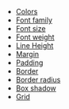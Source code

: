 - [Colors](/theme#colors)
- [Font family](/theme#font-family)
- [Font size](/theme#font-size)
- [Font weight](/theme#font-weight)
- [Line Height](/theme#line-height)
- [Margin](/theme#margin)
- [Padding](/theme#padding)
- [Border](/theme#border)
- [Border radius](/theme#border-radius)
- [Box shadow](/theme#box-shadow)
- [Grid](/theme#grid)
